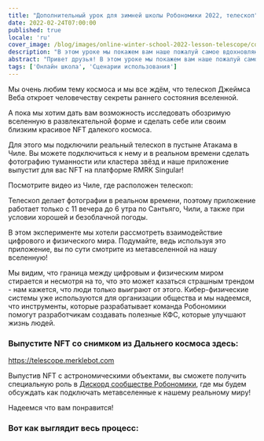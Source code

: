 ```yaml
---
title: "Дополнительный урок для зимней школы Робономики 2022, телескоп"
date: 2022-02-24T07:00:00
published: true
locale: 'ru'
cover_image: /blog/images/online-winter-school-2022-lesson-telescope/cover.jpg
description: "В этом уроке мы покажем вам наше пожалуй самое вдохновляющее приложение. Мы очень любим тему космоса и мы все ждём, что телескоп Джеймса Веба откроет человечеству секреты раннего состояния вселенной."
abstract: "Привет друзья! В этом уроке мы покажем вам наше пожалуй самое вдохновляющее приложение."
tags: ['Онлайн школа', 'Сценарии использования']
---
```


<PostExpiredInfo/>

Мы очень любим тему космоса и мы все ждём, что телескоп Джеймса Веба откроет человечеству секреты раннего состояния вселенной.

А пока мы хотим дать вам возможность исследовать обозримую вселенную в развлекательной форме и сделать себе или своим близким красивое NFT далекого космоса.

Для этого мы подключили реальный телескоп в пустыне Атакама в Чиле. Вы можете подключиться к нему и в реальном времени сделать фотографию туманности или кластера звёзд и наше приложение выпустит для вас NFT на платформе RMRK Singular!

Посмотрите видео из Чиле, где расположен телескоп:

<YouTube id="https://youtu.be/Up8hESnXnaY" posterQuality="max"/>

Телескоп делает фотографии в реальном времени, поэтому приложение работает только с 11 вечера до 6 утра по Сантьяго, Чили, а также при условии хорошей и безоблачной погоды.

В этом эксперименте мы хотели рассмотреть взаимодействие цифрового и физического мира. Подумайте, ведь используя это приложение, вы по сути смотрите из метавселенной на нашу вселенную!

Мы видим, что граница между цифровым и физическим миром стирается и несмотря на то, что это может казаться страшным трендом - нам кажется, что люди только выиграют от этого. Кибер-физические системы уже используются для организации общества и мы надеемся, что инструменты, которые разрабатывает команда Робономики помогут разработчикам создавать полезные КФС, которые улучшают жизнь людей.

<TextCard>

### Выпустите NFT со снимком из Дальнего космоса здесь:

https://telescope.merklebot.com

Выпустив NFT с астрономическими объектами, вы сможете получить специальную роль в [Дискорд сообществе Робономики](https://discord.gg/JpaN2XAmqY), где мы будем обсуждать как подключать метавселенные к нашему реальному миру!

Надеемся что вам понравится!

</TextCard>

<TextCard>

### Вот как выглядит весь процесс:

<YouTube id="https://youtu.be/q7yaqlmrzZs" posterQuality="max"/>

</TextCard>
